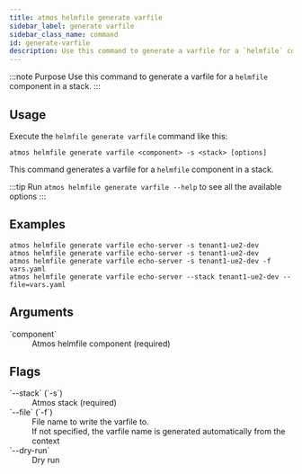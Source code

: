 ```yaml
---
title: atmos helmfile generate varfile
sidebar_label: generate varfile
sidebar_class_name: command
id: generate-varfile
description: Use this command to generate a varfile for a `helmfile` component in a stack.
---
```


:::note Purpose
Use this command to generate a varfile for a `helmfile` component in a stack.
:::

<Screengrab title="atmos helmfile generate varfile --help" slug="atmos-helmfile-generate-varfile--help" />

## Usage

Execute the `helmfile generate varfile` command like this:

```shell
atmos helmfile generate varfile <component> -s <stack> [options]
```

This command generates a varfile for a `helmfile` component in a stack.

:::tip
Run `atmos helmfile generate varfile --help` to see all the available options
:::

## Examples

```shell
atmos helmfile generate varfile echo-server -s tenant1-ue2-dev
atmos helmfile generate varfile echo-server -s tenant1-ue2-dev
atmos helmfile generate varfile echo-server -s tenant1-ue2-dev -f vars.yaml
atmos helmfile generate varfile echo-server --stack tenant1-ue2-dev --file=vars.yaml
```

## Arguments

<dl>
  <dt>`component`</dt>
  <dd>Atmos helmfile component (required)</dd>
</dl>

## Flags

<dl>
  <dt>`--stack` (`-s`)</dt>
  <dd>Atmos stack (required)</dd>

  <dt>`--file` (`-f`)</dt>
  <dd>File name to write the varfile to.<br/>
If not specified, the varfile name is generated automatically from the context</dd>

  <dt>`--dry-run`</dt>
  <dd>Dry run</dd>
</dl>

